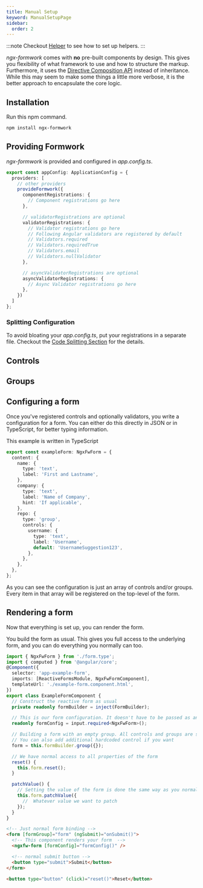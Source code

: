 ```yaml
---
title: Manual Setup
keyword: ManualSetupPage
sidebar:
  order: 2
---
```







:::note
Checkout [Helper](/guides/improvements) to see how to set up helpers.
:::

_ngx-formwork_ comes with **no** pre-built components by design. This gives you flexibility of what framework to use and how to structure the markup. Furthermore, it uses the [Directive Composition API](https://angular.dev/guide/directives/directive-composition-api) instead of inheritance. While this may seem to make some things a little more verbose, it is the better approach to encapsulate the core logic.

## Installation

Run this npm command.

```bash
npm install ngx-formwork
```

## Providing Formwork
_ngx-formwork_ is provided and configured in _app.config.ts_.

```ts title="app.config.ts"
export const appConfig: ApplicationConfig = {
  providers: [
    // other providers
    provideFormwork({
      componentRegistrations: {
        // Component registrations go here
      },

      // validatorRegistrations are optional
      validatorRegistrations: {
        // Validator registrations go here
        // Following Angular validators are registered by default
        // Validators.required
        // Validators.requiredTrue
        // Validators.email
        // Validators.nullValidator
      },

      // asyncValidatorRegistrations are optional
      asyncValidatorRegistrations: {
        // Async Validator registrations go here
      },
    })
  ]
};
```

### Splitting Configuration

To avoid bloating your _app.config.ts_, put your registrations in a separate file. Checkout the [Code Splitting Section](/guides/improvements#code-splitting) for the details.

## Controls

<ControlSetup />

## Groups

<GroupSetup />

## Configuring a form

Once you've registered controls and optionally validators, you write a configuration for a form. You can either do this directly in JSON or in TypeScript, for better typing information.

This example is written in TypeScript

```ts title="example.form.ts"
export const exampleForm: NgxFwForm = {
  content: {
    name: {
      type: 'text',
      label: 'First and Lastname',
    },
    company: {
      type: 'text',
      label: 'Name of Company',
      hint: 'If applicable',
    },
    repo: {
      type: 'group',
      controls: {
        username: {
          type: 'text',
          label: 'Username',
          default: 'UsernameSuggestion123',
        },
      },
    },
  },
};
```

As you can see the configuration is just an array of controls and/or groups. Every item in that array will be registered on the top-level of the form.

## Rendering a form

Now that everything is set up, you can render the form.

You build the form as usual. This gives you full access to the underlying form, and you can do everything you normally can too.

```ts title="example-form.component.ts"
import { NgxFwForm } from './form.type';
import { computed } from '@angular/core';
@Component({
  selector: 'app-example-form',
  imports: [ReactiveFormsModule, NgxFwFormComponent],
  templateUrl: './example-form.component.html',
})
export class ExampleFormComponent {
  // Construct the reactive form as usual
  private readonly formBuilder = inject(FormBuilder);

  // This is our form configuration. It doesn't have to be passed as an input. You could also have a service that gets this or just import it from a file.
  readonly formConfig = input.required<NgxFwForm>();

  // Building a form with an empty group. All controls and groups are self-registering
  // You can also add additional hardcoded control if you want
  form = this.formBuilder.group({});

  // We have normal access to all properties of the form
  reset() {
    this.form.reset();
  }

  patchValue() {
    // Setting the value of the form is done the same way as you normally would
    this.form.patchValue({
      //  Whatever value we want to patch
    });
  }
}
```

```html title="example-form.component.ts"
<!-- Just normal form binding -->
<form [formGroup]="form" (ngSubmit)="onSubmit()">
  <!-- This component renders your form  -->
  <ngxfw-form [formConfig]="formConfig()" />

  <!-- normal submit button -->
  <button type="submit">Submit</button>
</form>

<button type="button" (click)="reset()">Reset</button>
```
